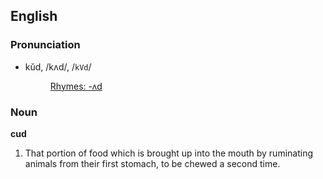 ==English==

===Pronunciation===
*kŭd, /kʌd/, /<tt>kVd</tt>/
*:[[Rhymes:English:-ʌd|Rhymes: -ʌd]]

===Noun===
'''cud'''

#That portion of food which is brought up into the mouth by ruminating animals from their first stomach, to be chewed a second time.